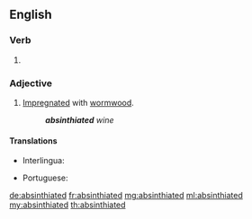 ==English==

===Verb===
{{head|en|verb form}}

# {{en-past of|absinthiate}}

===Adjective===
{{en-adj}}

# [[impregnated|Impregnated]] with [[wormwood]].
#: '''''absinthiated''' wine''

====Translations====
{{trans-top|impregnated with wormwood}}
* Interlingua: {{t|ia|absinthiate}}
{{trans-mid}}
* Portuguese: {{t|pt|absintado}}
{{trans-bottom}}

[[de:absinthiated]]
[[fr:absinthiated]]
[[mg:absinthiated]]
[[ml:absinthiated]]
[[my:absinthiated]]
[[th:absinthiated]]